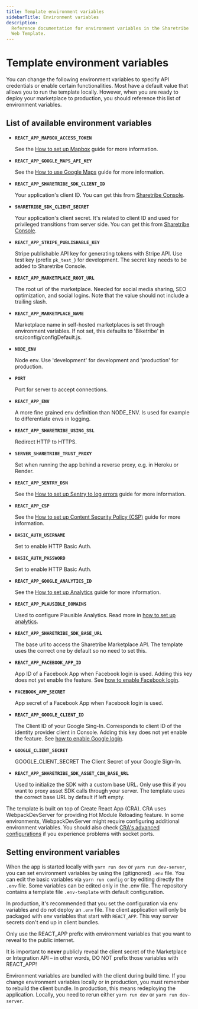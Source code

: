```yaml
---
title: Template environment variables
sidebarTitle: Environment variables
description:
  Reference documentation for environment variables in the Sharetribe
  Web Template.
---
```



# Template environment variables

You can change the following environment variables to specify API
credentials or enable certain functionalities. Most have a default value
that allows you to run the template locally. However, when you are ready
to deploy your marketplace to production, you should reference this list
of environment variables.

## List of available environment variables

- **`REACT_APP_MAPBOX_ACCESS_TOKEN`**

  See the
  [How to set up Mapbox](/template/maps/how-to-set-up-mapbox-for-template/)
  guide for more information.

- **`REACT_APP_GOOGLE_MAPS_API_KEY`**

  See the
  [How to use Google Maps](/template/maps/how-to-use-google-maps-in-template/)
  guide for more information.

- **`REACT_APP_SHARETRIBE_SDK_CLIENT_ID`**

  Your application's client ID. You can get this from
  [Sharetribe Console](https://console.sharetribe.com/advanced/applications).

- **`SHARETRIBE_SDK_CLIENT_SECRET`**

  Your application's client secret. It's related to client ID and used
  for privileged transitions from server side. You can get this from
  [Sharetribe Console](https://console.sharetribe.com/advanced/applications).

- **`REACT_APP_STRIPE_PUBLISHABLE_KEY`**

  Stripe publishable API key for generating tokens with Stripe API. Use
  test key (prefix `pk_test_`) for development. The secret key needs to
  be added to Sharetribe Console.

- **`REACT_APP_MARKETPLACE_ROOT_URL`**

  The root url of the marketplace. Needed for social media sharing, SEO
  optimization, and social logins. Note that the value should not
  include a trailing slash.

- **`REACT_APP_MARKETPLACE_NAME`**

  Marketplace name in self-hosted marketplaces is set through
  environment variables. If not set, this defaults to 'Biketribe' in
  src/config/configDefault.js.

- **`NODE_ENV`**

  Node env. Use 'development' for development and 'production' for
  production.

- **`PORT`**

  Port for server to accept connections.

- **`REACT_APP_ENV`**

  A more fine grained env definition than NODE_ENV. Is used for example
  to differentiate envs in logging.

- **`REACT_APP_SHARETRIBE_USING_SSL`**

  Redirect HTTP to HTTPS.

- **`SERVER_SHARETRIBE_TRUST_PROXY`**

  Set when running the app behind a reverse proxy, e.g. in Heroku or
  Render.

- **`REACT_APP_SENTRY_DSN`**

  See the
  [How to set up Sentry to log errors](/template/testing/how-to-set-up-sentry/)
  guide for more information.

- **`REACT_APP_CSP`**

  See the
  [How to set up Content Security Policy (CSP)](/template/security/how-to-set-up-csp-for-template/)
  guide for more information.

- **`BASIC_AUTH_USERNAME`**

  Set to enable HTTP Basic Auth.

- **`BASIC_AUTH_PASSWORD`**

  Set to enable HTTP Basic Auth.

- **`REACT_APP_GOOGLE_ANALYTICS_ID`**

  See the
  [How to set up Analytics](/template/analytics/how-to-set-up-analytics-for-template/)
  guide for more information.

- **`REACT_APP_PLAUSIBLE_DOMAINS`**

  Used to configure Plausible Analytics. Read more in
  [how to set up analytics](/template/analytics/how-to-set-up-analytics-for-template/).

* **`REACT_APP_SHARETRIBE_SDK_BASE_URL`**

  The base url to access the Sharetribe Marketplace API. The template
  uses the correct one by default so no need to set this.

* **`REACT_APP_FACEBOOK_APP_ID`**

  App ID of a Facebook App when Facebook login is used. Adding this key
  does not yet enable the feature. See [how to enable Facebook login](/how-to/users-and-authentication/enable-facebook-login/).

* **`FACEBOOK_APP_SECRET`**

  App secret of a Facebook App when Facebook login is used.

* **`REACT_APP_GOOGLE_CLIENT_ID`**

  The Client ID of your Google Sing-In. Corresponds to client ID of
  the identity provider client in Console. Adding this key does not
  yet enable the feature. See [how to enable Google login](/how-to/users-and-authentication/enable-google-login//).

* **`GOOGLE_CLIENT_SECRET`**

  GOOGLE_CLIENT_SECRET The Client Secret of your Google Sign-In.

* **`REACT_APP_SHARETRIBE_SDK_ASSET_CDN_BASE_URL`**

  Used to initialize the SDK with a custom base URL. Only use this if you
  want to proxy asset SDK calls through your server. The template uses the
  correct base URL by default if left empty.

<Callout>

The template is built on top of Create React App (CRA). CRA uses
WebpackDevServer for providing Hot Module Reloading feature. In some
environments, WebpackDevServer might require configuring additional
environment variables. You should also check
[CRA's advanced configurations](https://create-react-app.dev/docs/advanced-configuration)
if you experience problems with socket ports.

</Callout>

## Setting environment variables

When the app is started locally with `yarn run dev` or
`yarn run dev-server`, you can set environment variables by using the
(gitignored) `.env` file. You can edit the basic variables via
`yarn run config` or by editing directly the `.env` file. Some variables
can be edited only in the .env file. The repository contains a template
file `.env-template` with default configuration.

In production, it's recommended that you set the configuration via env
variables and do not deploy an `.env` file. The client application will
only be packaged with env variables that start with `REACT_APP`. This
way server secrets don't end up in client bundles.

<Callout type="error">

Only use the REACT_APP prefix with environment variables that you want
to reveal to the public internet.

It is important to **never** publicly reveal the client secret of the
Marketplace or Integration API – in other words, DO NOT prefix those
variables with REACT_APP!

</Callout>

Environment variables are bundled with the client during build time. If
you change environment variables locally or in production, you must
remember to rebuild the client bundle. In production, this means
redeploying the application. Locally, you need to rerun either
`yarn run dev` or `yarn run dev-server`.
